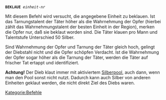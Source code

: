 <tt>'''BEKLAUE''' ''einheit-nr''</tt>

Mit diesem Befehl wird versucht, die angegebene Einheit zu beklauen. Ist das Tarnungstalent der Täter höher als die Wahrnehmung der Opfer (hierbei zählt das Wahrnehmungstalent der besten Einheit in der Region), merken die Opfer nur, daß sie beklaut worden sind. Die Täter klauen pro Mann und Talentstufe Unterschied 50 Silber.

Sind Wahrnehmung der Opfer und Tarnung der Täter gleich hoch, gelingt der Diebstahl nicht und die Opfer schöpfen Verdacht. Ist die Wahrnehmung der Opfer sogar höher als die Tarnung der Täter, werden die Täter auf frischer Tat ertappt und identifiziert.

'''Achtung!''' Der Dieb klaut immer mit aktiviertem [[Silberpool]], auch dann, wenn man den Pool sonst nicht nutzt. Dadurch kann auch Silber von anderen Einheiten geklaut werden, die nicht direkt Ziel des Diebs waren.

[[Kategorie:Befehle]]